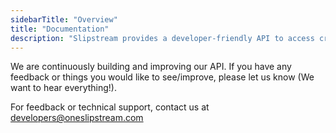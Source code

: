 ```yaml
---
sidebarTitle: "Overview"
title: "Documentation"
description: "Slipstream provides a developer-friendly API to access credit bureau data."
---
```


We are continuously building and improving our API. If you have any feedback or things you would like to see/improve, please let us know (We want to hear everything!).

<Tip>For feedback or technical support, contact us at developers@oneslipstream.com</Tip>